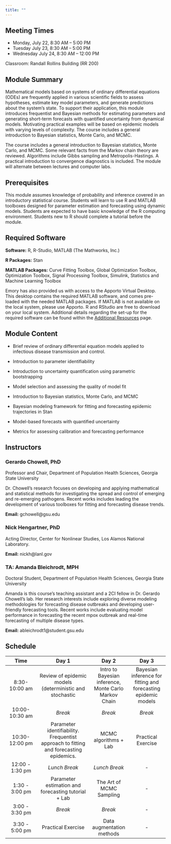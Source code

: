 ```yaml
---
title: ""
---
```


## Meeting Times

-   Monday, July 22, 8:30 AM – 5:00 PM
-   Tuesday July 23, 8:30 AM – 5:00 PM
-   Wednesday July 24, 8:30 AM – 12:00 PM

Classroom: Randall Rollins Building (RR 200)

## Module Summary

Mathematical models based on systems of ordinary differential equations (ODEs) are frequently applied in various scientific fields to assess hypotheses, estimate key model parameters, and generate predictions about the system's state. To support their application, this module introduces frequentist and Bayesian methods for estimating parameters and generating short-term forecasts with quantified uncertainty from dynamical models. Motivating practical examples will be based on epidemic models with varying levels of complexity. The course includes a general introduction to Bayesian statistics, Monte Carlo, and MCMC.

The course includes a general introduction to Bayesian statistics, Monte Carlo, and MCMC. Some relevant facts from the Markov chain theory are reviewed. Algorithms include Gibbs sampling and Metropolis-Hastings. A practical introduction to convergence diagnostics is included. The module will alternate between lectures and computer labs.

## Prerequisites

This module assumes knowledge of probability and inference covered in an introductory statistical course. Students will learn to use R and MATLAB toolboxes designed for parameter estimation and forecasting using dynamic models. Students are expected to have basic knowledge of the R computing environment. Students new to R should complete a tutorial before the module.

## Required Software

**Software:** R, R-Studio, MATLAB (The Mathworks, Inc.)

**R Packages:** Stan

**MATLAB Packages:** Curve Fitting Toolbox, Global Optimization Toolbox, Optimization Toolbox, Signal Processing Toolbox, Simulink, Statistics and Machine Learning Toolbox

Emory has also provided us with access to the Apporto Virtual Desktop. This desktop contains the required MATLAB software, and comes pre-loaded with the needed MATLAB packages. If MATLAB is not available on the local system, please use Apporto. R and RStudio are free to download on your local system. Additional details regarding the set-up for the required software can be found within the [Additional Resources](additionaDetails.qmd) page.

## Module Content

-   Brief review of ordinary differential equation models applied to infectious disease transmission and control.

-   Introduction to parameter identifiability

-   Introduction to uncertainty quantification using parametric bootstrapping

-   Model selection and assessing the quality of model fit

-   Introduction to Bayesian statistics, Monte Carlo, and MCMC

-   Bayesian modeling framework for fitting and forecasting epidemic trajectories in Stan

-   Model-based forecasts with quantified uncertainty

-   Metrics for assessing calibration and forecasting performance

## Instructors

### Gerardo Chowell, PhD
Professor and Chair, Department of Population Health Sciences, Georgia State University

Dr. Chowell's research focuses on developing and applying mathematical and statistical methods for investigating the spread and control of emerging and re-emerging pathogens. Recent works includes leading the development of various toolboxes for fitting and forecasting disease trends.

**Email:** gchowell@gsu.edu 

### Nick Hengartner, PhD 
Acting Director, Center for Nonlinear Studies, Los Alamos National Laboratory.

**Email:** nickh@lanl.gov

### TA: Amanda Bleichrodt, MPH
Doctoral Student, Department of Population Health Sciences, Georgia State University

Amanda is this course's teaching assistant and a 2CI fellow in Dr. Gerardo Chowell's lab. Her research interests include exploring diverse modeling methodologies for forecasting disease outbreaks and developing user-friendly forecasting tools. Recent works include evaluating model performance in forecasting the recent mpox outbreak and real-time forecasting of multiple disease types. 

**Email:** ableichrodt1@student.gsu.edu

## Schedule

|      Time       |                                         Day 1                                         |                         Day 2                         |                             Day 3                              |
|:-------------:|:-----------------------:|:-------------:|:----------------:|
|  8:30-10:00 am  |                Review of epidemic models (deterministic and stochastic                | Intro to Bayesian inference, Monte Carlo Markov Chain | Bayesian inference for fitting and forecasting epidemic models |
| 10:00-10:30 am  |                                        *Break*                                        |                        *Break*                        |                            *Break*                             |
| 10:30-12:00 pm  | Parameter identifiability. Frequentist approach to fitting and forecasting epidemics. |                 MCMC algorithms + Lab                 |                       Practical Exercise                       |
| 12:00 - 1:30 pm |                                     *Lunch Break*                                     |                     *Lunch Break*                     |                               \-                               |
| 1:30 - 3:00 pm  |                  Parameter estimation and forecasting tutorial + Lab                  |               The Art of MCMC Sampling                |                               \-                               |
| 3:00 - 3:30 pm  |                                        *Break*                                        |                        *Break*                        |                               \-                               |
| 3:30 - 5:00 pm  |                                  Practical Exercise                                   |               Data augmentation methods               |                               \-                               |
